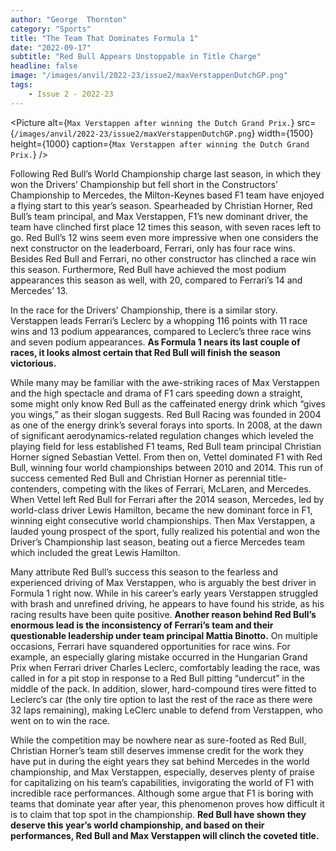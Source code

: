 ```yaml
---
author: "George  Thornton"
category: "Sports"
title: "The Team That Dominates Formula 1"
date: "2022-09-17"
subtitle: "Red Bull Appears Unstoppable in Title Charge"
headline: false
image: "/images/anvil/2022-23/issue2/maxVerstappenDutchGP.png"
tags:
    - Issue 2 - 2022-23
---
```


<Picture
alt={`Max Verstappen after winning the Dutch Grand Prix.`}
src={`/images/anvil/2022-23/issue2/maxVerstappenDutchGP.png`}
width={1500}
height={1000}
caption={`Max Verstappen after winning the Dutch Grand Prix.`}
/>

Following Red Bull’s World Championship charge last season, in which they won the Drivers’ Championship but fell short in the Constructors’ Championship to Mercedes, the Milton-Keynes based F1 team have enjoyed a flying start to this year’s season. Spearheaded by Christian Horner, Red Bull’s team principal, and Max Verstappen, F1’s new dominant driver, the team have clinched first place 12 times this season, with seven races left to go. Red Bull’s 12 wins seem even more impressive when one considers the next constructor on the leaderboard, Ferrari, only has four race wins. Besides Red Bull and Ferrari, no other constructor has clinched a race win this season. Furthermore, Red Bull have achieved the most podium appearances this season as well, with 20, compared to Ferrari’s 14 and Mercedes’ 13. 

In the race for the Drivers’ Championship, there is a similar story. Verstappen leads Ferrari’s Leclerc by a whopping 116 points with 11 race wins and 13 podium appearances, compared to Leclerc’s three race wins and seven podium appearances. **As Formula 1 nears its last couple of races, it looks almost certain that Red Bull will finish the season victorious.** 

While many may be familiar with the awe-striking races of Max Verstappen and the high spectacle and drama of F1 cars speeding down a straight, some might only know Red Bull as the caffeinated energy drink which “gives you wings,” as their slogan suggests. Red Bull Racing was founded in 2004 as one of the energy drink’s several forays into sports. In 2008, at the dawn of significant aerodynamics-related regulation changes which leveled the playing field for less established F1 teams, Red Bull team principal Christian Horner signed Sebastian Vettel. From then on, Vettel dominated F1 with Red Bull, winning four world championships between 2010 and 2014. This run of success cemented Red Bull and Christian Horner as perennial title-contenders, competing with the likes of Ferrari, McLaren, and Mercedes. When Vettel left Red Bull for Ferrari after the 2014 season, Mercedes, led by world-class driver Lewis Hamilton, became the new dominant force in F1, winning eight consecutive world championships. Then Max Verstappen, a lauded young prospect of the sport, fully realized his potential and won the Driver’s Championship last season, beating out a fierce Mercedes team which included the great Lewis Hamilton.

Many attribute Red Bull’s success this season to the fearless and experienced driving of Max Verstappen, who is arguably the best driver in Formula 1 right now. While in his career’s early years Verstappen struggled with brash and unrefined driving, he appears to have found his stride, as his racing results have been quite positive. **Another reason behind Red Bull’s enormous lead is the inconsistency of Ferrari’s team and their questionable leadership under team principal Mattia Binotto.** On multiple occasions, Ferrari have squandered opportunities for race wins. For example, an especially glaring mistake occurred in the Hungarian Grand Prix when Ferrari driver Charles Leclerc, comfortably leading the race, was called in for a pit stop in response to a Red Bull pitting “undercut” in the middle of the pack. In addition, slower, hard-compound tires were fitted to Leclerc’s car (the only tire option to last the rest of the race as there were 32 laps remaining), making LeClerc unable to defend from Verstappen, who went on to win the race.

While the competition may be nowhere near as sure-footed as Red Bull, Christian Horner’s team still deserves immense credit for the work they have put in during the eight years they sat behind Mercedes in the world championship, and Max Verstappen, especially, deserves plenty of praise for capitalizing on his team’s capabilities, invigorating the world of F1 with incredible race performances. Although some argue that F1 is boring with teams that dominate year after year, this phenomenon proves how difficult it is to claim that top spot in the championship. **Red Bull have shown they deserve this year’s world championship, and based on their performances, Red Bull and Max Verstappen will clinch the coveted title.**

